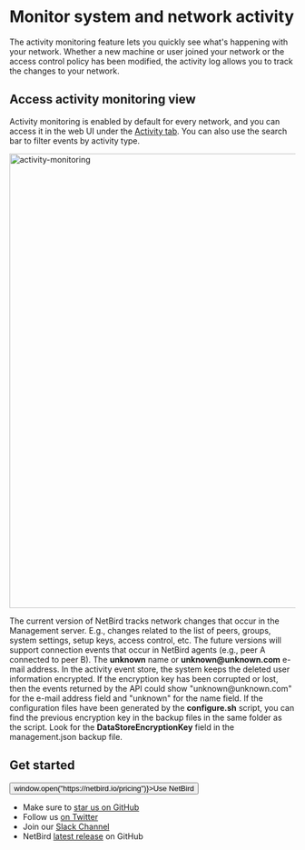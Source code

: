 
# Monitor system and network activity

The activity monitoring feature lets you quickly see what's happening with your network.
Whether a new machine or user joined your network or the access control policy has been modified, the activity log allows you to track the changes to your network.

## Access activity monitoring view

Activity monitoring is enabled by default for every network, and you can access it in the web UI under the [Activity tab](https://app.netbird.io/activity).
You can also use the search bar to filter events by activity type.

<p>
    <img src="/docs-static/img/how-to-guides/activity-monitoring.webp" alt="activity-monitoring" width="800" className="imagewrapper"/>
</p>

<Note>
    The current version of NetBird tracks network changes that occur in the Management server. E.g., changes related to the list of peers, groups, system settings, setup keys, access control, etc.
    The future versions will support connection events that occur in NetBird agents (e.g., peer A connected to peer B).
</Note>

<Note>
    The <b>unknown</b> name or <b>unknown@unknown.com</b> e-mail address.
    In the activity event store, the system keeps the deleted user information encrypted. If the encryption key has been corrupted or lost, then the events returned by the API could show "unknown@unknown.com" for the e-mail address field and "unknown" for the name field.
    If the configuration files have been generated by the <b>configure.sh</b> script, you can find the previous encryption key in the backup files in the same folder as the script. Look for the <b>DataStoreEncryptionKey</b> field in the management.json backup file.
</Note>

## Get started
<p float="center" >
    <Button name="button" className="button-5" onClick={() => window.open("https://netbird.io/pricing")}>Use NetBird</Button>
</p>

- Make sure to [star us on GitHub](https://github.com/netbirdio/netbird)
- Follow us [on Twitter](https://twitter.com/netbird)
- Join our [Slack Channel](https://join.slack.com/t/netbirdio/shared_invite/zt-vrahf41g-ik1v7fV8du6t0RwxSrJ96A)
- NetBird [latest release](https://github.com/netbirdio/netbird/releases) on GitHub
